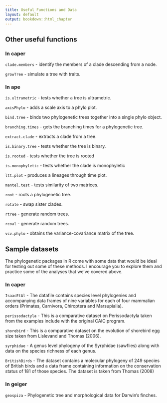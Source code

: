 ```yaml
---
title: Useful Functions and Data
layout: default
output: bookdown::html_chapter
---
```

<!---
1. Use standard R Markdown.
2. Headings with "##" will be automatically turned into table of contents. Therefore, for longer tutorials please use this facility.
3. Check that R studio will knit into an HTML document.
4. You can contribute the .rmd file via GitHub (https://github.com/jonesor/learn-basta), **to the master branch ONLY**. To do that you must be a collaborator on the repository (contact me with your username), or you can fork the repository and send a pull request (https://help.github.com/articles/using-pull-requests/).
5. Alternatively you can email me the *rmd file and associated files (e.g. any figures/diagrams.)
6. I will then compile the site on my computer and push it to the gh-pages branch (which is where the website lives). You could also do this, but you will need to have Jekyll and pandoc installed.
-->

## Other useful functions {#useful-functions}


### In caper

`clade.members` - identify the members of a clade descending from a node.

`growTree` - simulate a tree with traits.



### In ape

`is.ultrametric` - tests whether a tree is ultrametric.

`axisPhylo` - adds a scale axis to a phylo plot.

`bind.tree` - binds two phylogenetic trees together into a single phylo object.

`branching.times` - gets the branching times for a phylogenetic tree.

`extract.clade` - extracts a clade from a tree.

`is.binary.tree` - tests whether the tree is binary.

`is.rooted` - tests whether the tree is rooted

`is.monophyletic` - tests whether the clade is monophyletic

`ltt.plot` - produces a lineages through time plot.

`mantel.test` - tests similarity of two matrices.

`root` - roots a phylogenetic tree.

`rotate` - swap sister clades.

`rtree` - generate random trees.

`rcoal` - generate random trees.

`vcv.phylo` - obtains the variance-covariance matrix of the tree.


## Sample datasets {#datasets}

The phylogenetic packages in R come with some data that would be ideal for testing out some of these methods. I encourage you to explore them and practice some of the analyses that we've covered above.

### In caper

`IsaacEtAl` - The datafile contains species level phylogenies and accompanying data frames of nine variables for each of four mammalian orders (Primates, Carnivora, Chiroptera and Marsupialia).

`perissodactyla` - This is a comparative dataset on Perissodactyla taken from the examples include with the original CAIC program.

`shorebird` - This is a comparative dataset on the evolution of shorebird egg size taken from Lislevand and Thomas (2006).

`syrphidae` - A genus level phylogeny of the Syrphidae (sawflies) along with data on the species richness of each genus.

`BritishBirds` - The dataset contains a molecular phylogeny of 249 species of British birds and a data frame containing information on the conservation status of 181 of those species. The dataset is taken from Thomas (2008)

### In geiger

`geospiza` - Phylogenetic tree and morphological data for Darwin's finches.


